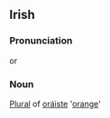 ==Irish==
===Pronunciation===
{{IPA|[ˈorɑːʃt&#690;iː]}} or {{IPA|[oˈrɑːʃt&#690;iː]}}
===Noun===
[[Plural]] of [[oráiste]] '[[orange]]'
